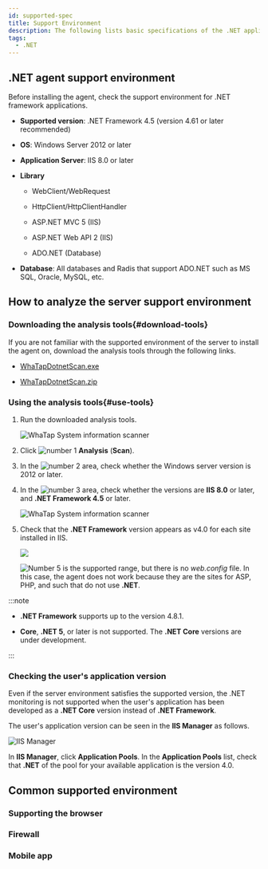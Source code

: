 ```yaml
---
id: supported-spec
title: Support Environment
description: The following lists basic specifications of the .NET application server on which the WhaTap monitoring service operates.
tags:
  - .NET
---
```


## .NET agent support environment

Before installing the agent, check the support environment for .NET framework applications.

- **Supported version**: .NET Framework 4.5 (version 4.61 or later recommended)

- **OS**: Windows Server 2012 or later

- **Application Server**: IIS 8.0 or later

- **Library**

  - WebClient/WebRequest

  - HttpClient/HttpClientHandler

  - ASP.NET MVC 5 (IIS)

  - ASP.NET Web API 2 (IIS)

  - ADO.NET (Database)

- **Database**: All databases and Radis that support ADO.NET such as MS SQL, Oracle, MySQL, etc.

## How to analyze the server support environment

### Downloading the analysis tools{#download-tools}

If you are not familiar with the supported environment of the server to install the agent on, download the analysis tools through the following links.

- [WhaTapDotnetScan.exe](https://repo.whatap.io/windows/WhaTapDotnetScan.exe)

- [WhaTapDotnetScan.zip](https://repo.whatap.io/windows/WhaTapDotnetScan.zip)

### Using the analysis tools{#use-tools}

1. Run the downloaded analysis tools.

   ![WhaTap System information scanner](/img/apm-dotnet-analystic-env-01.png)

2. Click ![number 1](/img/number-01.png) **Analysis** (**Scan**).

3. In the ![number 2](/img/number-02.png) area, check whether the Windows server version is 2012 or later.

4. In the ![number 3](/img/number-03.png) area, check whether the versions are **IIS 8.0** or later, and **.NET Framework 4.5** or later.

   ![WhaTap System information scanner](/img/apm-dotnet-analystic-env-02.png)

5. Check that the **.NET Framework** version appears as v4.0 for each site installed in IIS.

   ![](/img/apm-dotnet-analystic-env-03.png)

   ![Number 5](/img/number-05.png) is the supported range, but there is no _web.config_ file. In this case, the agent does not work because they are the sites for ASP, PHP, and such that do not use **.NET**.

:::note

- **.NET Framework** supports up to the version 4.8.1.

- **Core**, **.NET 5**, or later is not supported. The **.NET Core** versions are under development.

:::

### Checking the user's application version

Even if the server environment satisfies the supported version, the .NET monitoring is not supported when the user's application has been developed as a **.NET Core** version instead of **.NET Framework**.

The user's application version can be seen in the **IIS Manager** as follows.

![IIS Manager](/img/apm-dotnet-application-pool.png)

In **IIS Manager**, click **Application Pools**. In the **Application Pools** list, check that **.NET** of the pool for your available application is the version 4.0.

## Common supported environment

### Supporting the browser


<Supportedbrowser />

### Firewall


<Proxy /> 

### Mobile app


<Mobileapp />  
